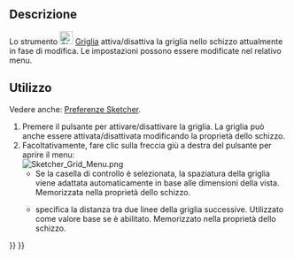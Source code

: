 <languages/>

{{Docnav/it
|[[Sketcher_ViewSection/it|Vista in sezione]]
|[[Sketcher_Snap/it|Attiva/disattiva aggancio]]
|[[Sketcher_Workbench/it|Sketcher]]
|IconL=Sketcher_ViewSection.svg
|IconR=Sketcher_Snap.svg
|IconC=Workbench_Sketcher.svg
}}

{{GuiCommand/it
|Name=Sketcher Grid
|Name/it=Sketcher Griglia
|Workbenches=[[Sketcher_Workbench/it|Sketcher]]
|Version=0.21
|SeeAlso=[[Sketcher_Snap/it|Aggancio]]
}}

<span id="Description"></span>
== Descrizione ==

Lo strumento [[Image:Sketcher_Grid.svg|24px]] [[Sketcher_Grid/it|Griglia]] attiva/disattiva la griglia nello schizzo attualmente in fase di modifica. Le impostazioni possono essere modificate nel relativo menu.

<span id="Usage"></span>
== Utilizzo ==

Vedere anche: [[Sketcher_Preferences/it#Griglia|Preferenze Sketcher]].

<div class="mw-translate-fuzzy">
# Premere il pulsante {{Button|[[Image:Sketcher_Grid.svg|16px]] [[Sketcher_Grid/it|Attiva/disattiva griglia]]}} per attivare/disattivare la griglia. La griglia può anche essere attivata/disattivata modificando la proprietà {{PropertyView|Mostra griglia}} dello schizzo.
# Facoltativamente, fare clic sulla freccia giù a destra del pulsante per aprire il menu:<br>[[File:Sketcher_Grid_Menu.png]]
#* Se la casella di controllo {{MenuCommand|Spaziatura automatica griglia}} è selezionata, la spaziatura della griglia viene adattata automaticamente in base alle dimensioni della vista. Memorizzata nella proprietà {{PropertyView|Grid Auto}} dello schizzo.
#* {{MenuCommand|Spaziatura}} specifica la distanza tra due linee della griglia successive. Utilizzato come valore base se {{MenuCommand|Spaziatura automatica griglia}} è abilitato. Memorizzato nella proprietà {{PropertyView|Grid Size}} dello schizzo.
</div>


{{Docnav/it
|[[Sketcher_ViewSection/it|Vista in sezione]]
|[[Sketcher_Snap/it|Attiva/disattiva aggancio]]
|[[Sketcher_Workbench/it|Sketcher]]
|IconL=Sketcher_ViewSection.svg
|IconR=Sketcher_Snap.svg
|IconC=Workbench_Sketcher.svg
}}

{{Sketcher_Tools_navi{{#translation:}}}}
{{Userdocnavi{{#translation:}}}}